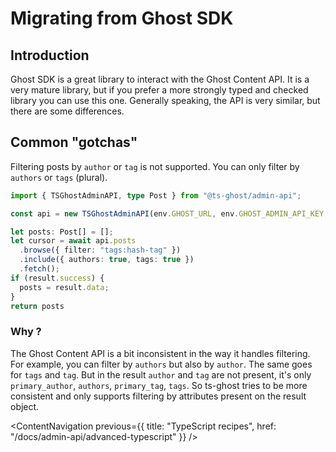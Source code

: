 # Migrating from Ghost SDK

## Introduction

Ghost SDK is a great library to interact with the Ghost Content API. It is a very mature library, but if you prefer a more strongly typed and checked library you can use this one. Generally speaking, the API is very similar, but there are some differences.

## Common "gotchas"

Filtering posts by `author` or `tag` is not supported. You can only filter by `authors` or `tags` (plural).

```ts title
import { TSGhostAdminAPI, type Post } from "@ts-ghost/admin-api";

const api = new TSGhostAdminAPI(env.GHOST_URL, env.GHOST_ADMIN_API_KEY, "v5.0");

let posts: Post[] = [];
let cursor = await api.posts
  .browse({ filter: "tags:hash-tag" })
  .include({ authors: true, tags: true })
  .fetch();
if (result.success) {
  posts = result.data;
}
return posts
```

### Why ?

The Ghost Content API is a bit inconsistent in the way it handles filtering. For example, you can filter by `authors` but also by `author`. The same goes for `tags` and `tag`. But in the result `author` and `tag` are not present, it's only `primary_author`, `authors`, `primary_tag`, `tags`. So ts-ghost tries to be more consistent and only supports filtering by attributes present on the result object.

<ContentNavigation previous={{ title: "TypeScript recipes", href: "/docs/admin-api/advanced-typescript" }} />
